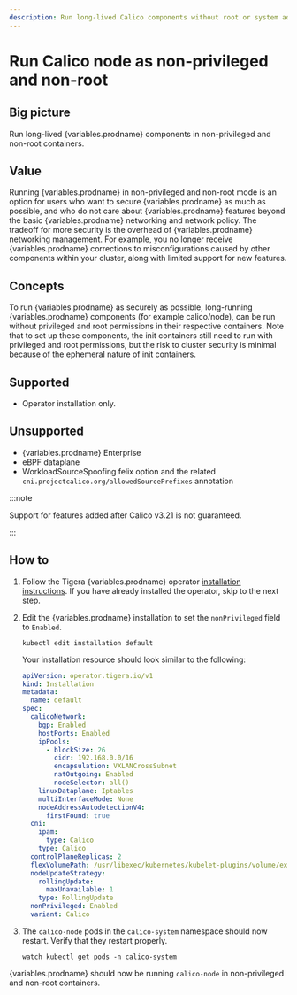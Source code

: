 ```yaml
---
description: Run long-lived Calico components without root or system admin privileges.
---
```


# Run Calico node as non-privileged and non-root

## Big picture

Run long-lived {variables.prodname} components in non-privileged and non-root containers.

## Value

Running {variables.prodname} in non-privileged and non-root mode is an option for users who
want to secure {variables.prodname} as much as possible, and who do not care about
{variables.prodname} features beyond the basic {variables.prodname} networking and network policy.
The tradeoff for more security is the overhead of {variables.prodname} networking management.
For example, you no longer receive {variables.prodname} corrections to misconfigurations caused
by other components within your cluster, along with limited support for new features.

## Concepts

To run {variables.prodname} as securely as possible, long-running {variables.prodname} components
(for example calico/node), can be run without privileged and root permissions in their respective
containers. Note that to set up these components, the init containers still need to run with
privileged and root permissions, but the risk to cluster security is minimal because of the
ephemeral nature of init containers.

## Supported

- Operator installation only.

## Unsupported

- {variables.prodname} Enterprise
- eBPF dataplane
- WorkloadSourceSpoofing felix option and the related `cni.projectcalico.org/allowedSourcePrefixes` annotation

:::note

Support for features added after Calico v3.21 is not guaranteed.

:::

## How to

1. Follow the Tigera {variables.prodname} operator [installation instructions](../getting-started/kubernetes/quickstart.mdx).
   If you have already installed the operator, skip to the next step.

1. Edit the {variables.prodname} installation to set the `nonPrivileged` field to `Enabled`.

   ```
   kubectl edit installation default
   ```

   Your installation resource should look similar to the following:

   ```yaml
   apiVersion: operator.tigera.io/v1
   kind: Installation
   metadata:
     name: default
   spec:
     calicoNetwork:
       bgp: Enabled
       hostPorts: Enabled
       ipPools:
         - blockSize: 26
           cidr: 192.168.0.0/16
           encapsulation: VXLANCrossSubnet
           natOutgoing: Enabled
           nodeSelector: all()
       linuxDataplane: Iptables
       multiInterfaceMode: None
       nodeAddressAutodetectionV4:
         firstFound: true
     cni:
       ipam:
         type: Calico
       type: Calico
     controlPlaneReplicas: 2
     flexVolumePath: /usr/libexec/kubernetes/kubelet-plugins/volume/exec/
     nodeUpdateStrategy:
       rollingUpdate:
         maxUnavailable: 1
       type: RollingUpdate
     nonPrivileged: Enabled
     variant: Calico
   ```

1. The `calico-node` pods in the `calico-system` namespace should now restart. Verify that they restart properly.
   ```
   watch kubectl get pods -n calico-system
   ```

{variables.prodname} should now be running `calico-node` in non-privileged and non-root containers.
